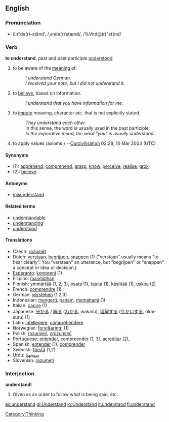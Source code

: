 ==English==
=== Pronunciation ===
*ŭn"də(r)-stănd', /ˌʌndə(r)ˈstænd/, /%Vnd@(r)"st{nd/

=== Verb ===
'''to understand''', past and past participle [[understood]]

# to be aware of the [[meaning]] of.
#: ''I understand German.''
#: ''I received your note, but I did not understand it.''
# to [[believe]], based on information.
#: ''I understand that you have information for me.''
# to [[impute]] meaning, character etc. that is not explicitly stated.
#: ''They understand each other.''
#: In this sense, the word is usually used in the past participle:
#: ''In the imperative mood, the word "you" is usually understood.''
# to apply values (axioms ) --[[User:Ourcivilisation|Ourcivilisation]] 02:28, 10 Mar 2004 (UTC)

==== Synonyms ====
*(1): [[apprehend]], [[comprehend]], [[grasp]], [[know]], [[perceive]], [[realise]], [[grok]]
*(2): [[believe]]

==== Antonyms ====
*[[misunderstand]]

==== Related terms ====
*[[understandable]]
*[[understanding]]
*[[understood]]

==== Translations ====
*Czech: [[rozumět]]
*Dutch: [[verstaan]], [[begrijpen]], [[snappen]] (1)  ("verstaan" usually means "to hear clearly". You "verstaan" an utterance, but "begrijpen" or "snappen" a concept or idea or decision.)
*[[Esperanto]]: [[kompreni]] (1)
*Filipino: [[maintidihan]]
*Finnish: [[ymmärtää]] (1, 2, 3), [[osata]] (1), [[tajuta]] (1), [[käsittää]] (1), [[uskoa]] (2)
*French: [[comprendre]] (1)
*German: [[verstehen]] (1,2,3)
*Indonesian: [[mengerti]], [[paham]], [[paham|memahami]] (1)
*Italian: [[capire]] (1)
*Japanese: [[分かる]] / [[解る]] ([[わかる]], wakaru), [[理解]]する ([[りかい]]する, rikai-suru) (1)
*Latin: [[intellegere]], [[comprehendere]]
*Norwegian: [[forst&aring;]] (1)
*Polish: [[rozumieć]], [[zrozumieć]]
*Portuguese: [[entender]], compreender (1, 3), [[acreditar]] (2), 
*Spanish: [[entender]] (1), [[comprender]]
*Swedish: [[förstå]] (1,2)
*Urdu: [[سمجهنا]]
*Slovenian: [[razumeti]]

===Interjection===
'''understand!'''

#Given as an order to follow what is being said, etc.
[[Category:Thinking]]

[[es:understand]]
[[gl:Understand]]
[[io:Understand]]
[[it:understand]]
[[fi:understand]]
